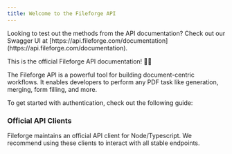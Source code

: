 ```yaml
---
title: Welcome to the Fileforge API
---
```


<Callout intent="note" title="Swagger">
  Looking to test out the methods from the API documentation? Check out our
  Swagger UI at
  [https://api.fileforge.com/documentation](https://api.fileforge.com/documentation).
</Callout>

This is the official Fileforge API documentation! 🧑‍💻

The Fileforge API is a powerful tool for building document-centric workflows. It enables developers to perform any PDF task like generation, merging, form filling, and more.

To get started with authentication, check out the following guide:

<Card
  title="Authenticating"
  icon="fa-solid fa-key"
  href="/getting-started/general/authentication"
/>

### Official API Clients

Fileforge maintains an official API client for Node/Typescript. We recommend using these clients to interact
with all stable endpoints.

<Cards>
  <Card
    title="Node/Typescript"
    icon="fa-brands fa-node"
    href="https://github.com/OnedocLabs/fileforge-node-sdk"
  />
</Cards>
